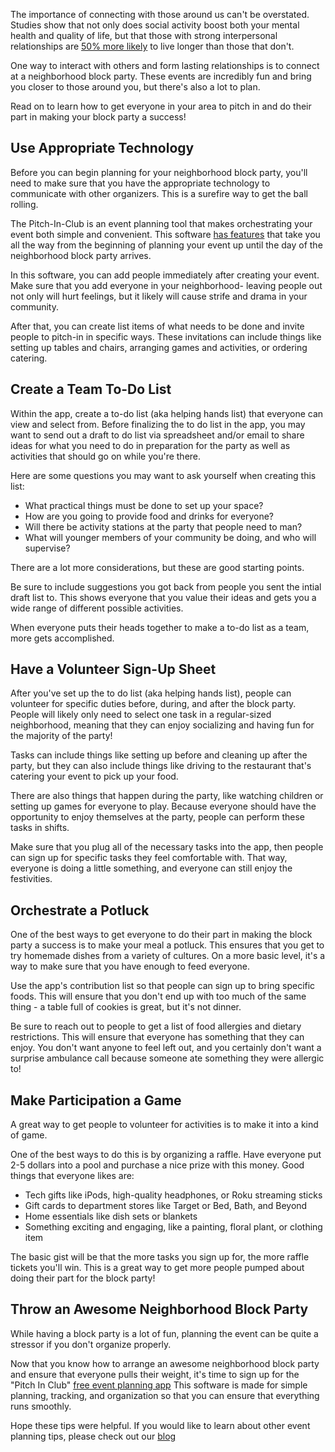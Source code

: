 <BlogImage  />
<BlogInfo  />

The importance of connecting with those around us can't be overstated. Studies show that not only does social activity
boost both your mental health and quality of life, but that those with strong interpersonal relationships are
[50% more likely](https://journals.plos.org/plosmedicine/article?id=10.1371/journal.pmed.1000316)
to live longer than those that don't. 

One way to interact with others and form lasting relationships is to connect at a neighborhood block party. These events
are incredibly fun and bring you closer to those around you, but there's also a lot to plan.

Read on to learn how to get everyone in your area to pitch in and do their part in making your block party a success!

<MobileAd />

## Use Appropriate Technology
Before you can begin planning for your neighborhood block party, you'll need to make sure that you have the appropriate
technology to communicate with other organizers. This is a surefire way to get the ball rolling.   

The Pitch-In-Club is an event planning tool that makes orchestrating your event both simple and convenient. 
This software [has features](https://pitchinclub.com/resources/features) that take you all the 
way from the beginning of planning your event up until the day of the neighborhood block party arrives.

In this software, you can add people immediately after creating your event. Make sure that you add everyone in 
your neighborhood- leaving people out not only will hurt feelings, but it likely will cause strife and drama in
your community.                                                        

After that, you can create list items of what needs to be done and invite people to pitch-in in specific ways. 
These invitations can include things like setting up tables and chairs, arranging games and activities, or 
ordering catering.                                                            

<MobileAd />
<DesktopAdHoriz />

## Create a Team To-Do List

Within the app, create a to-do list (aka helping hands list) that everyone can view and select from. Before 
finalizing the to do list in the app, 
you may want to send out a draft to do list via spreadsheet and/or email to share ideas for what you need 
to do in preparation for the party as well as activities that should go on while you're there.

Here are some questions you may want to ask yourself when creating this list:

- What practical things must be done to set up your space?
- How are you going to provide food and drinks for everyone?
- Will there be activity stations at the party that people need to man?
- What will younger members of your community be doing, and who will supervise?

There are a lot more considerations, but these are good starting points.                                                        

Be sure to include suggestions you got back from people you sent the intial draft list to. This shows
everyone that you value their ideas and gets you a wide range of different possible activities.

When everyone puts their heads together to make a to-do list as a team, more gets accomplished.                                                        

<MobileAd />
<DesktopAdHoriz />

## Have a Volunteer Sign-Up Sheet

After you've set up the to do list (aka helping hands list), people can volunteer for specific duties before, during, and after the 
block party. People will likely only need to select one task in a regular-sized neighborhood, meaning that 
they can enjoy socializing and having fun for the majority of the party!

Tasks can include things like setting up before and cleaning up after the party, but they can also include 
things like driving to the restaurant that's catering your event to pick up your food.

There are also things that happen during the party, like watching children or setting up games for everyone 
to play. Because everyone should have the opportunity to enjoy themselves at the party, people can perform 
these tasks in shifts.

Make sure that you plug all of the necessary tasks into the app, then people can sign up
for specific tasks they feel comfortable with.
That way, everyone is doing a little something, and everyone can still enjoy the festivities.

<MobileAd />
<DesktopAdSquare />

## Orchestrate a Potluck

One of the best ways to get everyone to do their part in making the block party a success is to make your 
meal a potluck. This ensures that you get to try homemade dishes from a variety of cultures. On a more basic
level, it's a way to make sure that you have enough to feed everyone.

Use the app's contribution list so that people can sign up to bring specific foods. This will ensure that you 
don't end up with too much of the same thing - a table full of cookies is great, but it's not dinner.

Be sure to reach out to people to get a list of food allergies and dietary restrictions. 
This will ensure that everyone has something that they can enjoy. You don't want anyone to feel left out, and you 
certainly don't want a surprise ambulance call because someone ate something they were allergic to!

<MobileAd />
<DesktopAdHoriz />

## Make Participation a Game

A great way to get people to volunteer for activities is to make it into a kind of game.

One of the best ways to do this is by organizing a raffle. Have everyone put 2-5 dollars into a pool and purchase 
a nice prize with this money. Good things that everyone likes are:

- Tech gifts like iPods, high-quality headphones, or Roku streaming sticks
- Gift cards to department stores like Target or Bed, Bath, and Beyond
- Home essentials like dish sets or blankets
- Something exciting and engaging, like a painting, floral plant, or clothing item

The basic gist will be that the more tasks you sign up for, the more raffle tickets you'll win. This is a great 
way to get more people pumped about doing their part for the block party!

<MobileAd />
<DesktopAdHoriz />

## Throw an Awesome Neighborhood Block Party
While having a block party is a lot of fun, planning the event can be quite a stressor if you don't organize properly.

Now that you know how to arrange an awesome neighborhood block party and ensure that everyone pulls their weight, 
it's time to sign up for the "Pitch In Club" [free event planning app](https://pitchinclub.com)
This software is made for simple planning, tracking, and organization so that you can ensure that 
everything runs smoothly.                                                           

Hope these tips were helpful. If you would like to learn about other event planning tips, 
please check out our [blog](https://pitchinclub.com/blog/page/1)

<MobileAdSquare />
<MobileAd />

<DesktopAdSquare />
